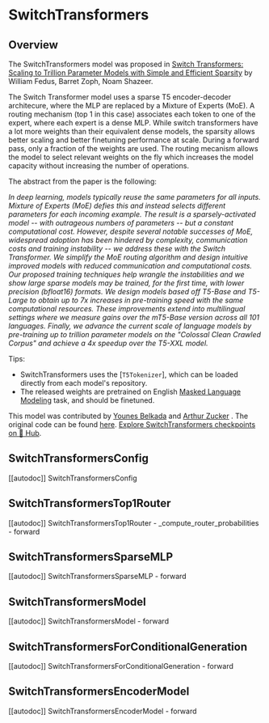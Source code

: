 <!--Copyright 2023 The HuggingFace Team. All rights reserved.

Licensed under the Apache License, Version 2.0 (the "License"); you may not use this file except in compliance with
the License. You may obtain a copy of the License at

http://www.apache.org/licenses/LICENSE-2.0

Unless required by applicable law or agreed to in writing, software distributed under the License is distributed on
an "AS IS" BASIS, WITHOUT WARRANTIES OR CONDITIONS OF ANY KIND, either express or implied. See the License for the
specific language governing permissions and limitations under the License.
-->

# SwitchTransformers

## Overview

The SwitchTransformers model was proposed in [Switch Transformers: Scaling to Trillion Parameter Models with Simple and Efficient Sparsity](https://arxiv.org/abs/2101.03961) by William Fedus, Barret Zoph, Noam Shazeer.

The Switch Transformer model uses a sparse T5 encoder-decoder architecure, where the MLP are replaced by a Mixture of Experts (MoE). A routing mechanism (top 1 in this case) associates each token to one of the expert, where each expert is a dense MLP. While switch transformers have a lot more weights than their equivalent dense models, the sparsity allows better scaling and better finetuning performance at scale.
During a forward pass, only a fraction of the weights are used. The routing mecanism allows the model to select relevant weights on the fly which increases the model capacity without increasing the number of operations.


The abstract from the paper is the following:

*In deep learning, models typically reuse the same parameters for all inputs. Mixture of Experts (MoE) defies this and instead selects different parameters for each incoming example. The result is a sparsely-activated model -- with outrageous numbers of parameters -- but a constant computational cost. However, despite several notable successes of MoE, widespread adoption has been hindered by complexity, communication costs and training instability -- we address these with the Switch Transformer. We simplify the MoE routing algorithm and design intuitive improved models with reduced communication and computational costs. Our proposed training techniques help wrangle the instabilities and we show large sparse models may be trained, for the first time, with lower precision (bfloat16) formats. We design models based off T5-Base and T5-Large to obtain up to 7x increases in pre-training speed with the same computational resources. These improvements extend into multilingual settings where we measure gains over the mT5-Base version across all 101 languages. Finally, we advance the current scale of language models by pre-training up to trillion parameter models on the "Colossal Clean Crawled Corpus" and achieve a 4x speedup over the T5-XXL model.*

Tips:

- SwitchTransformers uses the [`T5Tokenizer`], which can be loaded directly from each model's repository.
- The released weights are pretrained on English [Masked Language Modeling](https://moon-ci-docs.huggingface.co/docs/transformers/pr_19323/en/glossary#general-terms) task, and should be finetuned.

This model was contributed by [Younes Belkada](https://huggingface.co/ybelkada) and [Arthur Zucker](https://huggingface.co/ArtZucker) .
The original code can be found [here](https://github.com/google/flaxformer/tree/main/flaxformer/architectures/moe).
[Explore SwitchTransformers checkpoints on 🤗 Hub](https://huggingface.co/models?sort=downloads&search=SwitchTransformers).

## SwitchTransformersConfig

[[autodoc]] SwitchTransformersConfig

## SwitchTransformersTop1Router

[[autodoc]] SwitchTransformersTop1Router
    - _compute_router_probabilities
    - forward

## SwitchTransformersSparseMLP

[[autodoc]] SwitchTransformersSparseMLP
    - forward

## SwitchTransformersModel

[[autodoc]] SwitchTransformersModel
    - forward

## SwitchTransformersForConditionalGeneration

[[autodoc]] SwitchTransformersForConditionalGeneration
    - forward

## SwitchTransformersEncoderModel

[[autodoc]] SwitchTransformersEncoderModel
    - forward
